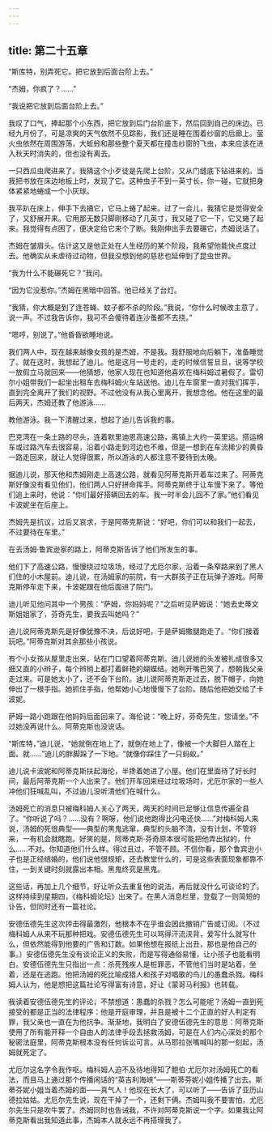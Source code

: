 ```yaml
---
---
---
```

title: 第二十五章
---




“斯库特，别弄死它。把它放到后面台阶上去。”

“杰姆，你疯了？……”

“我说把它放到后面台阶上去。”

我叹了口气，捧起那个小东西，把它放到后门台阶底下，然后回到自己的床边。已经九月份了，可是凉爽的天气依然不见踪影，我们还是睡在围着纱窗的后廊上。萤火虫依然在周围游荡，大蚯蚓和那些整个夏天都在撞击纱窗的飞虫，本来应该在进入秋天时消失的，但也没有离去。

一只西瓜虫爬进来了。我猜这个小歹徒是先爬上台阶，又从门缝底下钻进来的。当我把书放在床边地板上时，发现了它。这种虫子不到一英寸长，你一碰，它就把身体紧紧地蜷成一个小灰球。

我平趴在床上，伸手下去捅它，它马上蜷了起来。过了一会儿，我猜它是觉得安全了，又舒展开来。它用那无数只脚刚移动了几英寸，我又碰了它一下，它又蜷了起来。我觉得有点困了，便决定给它来个了断。我刚伸出手去要碾它，杰姆说话了。

杰姆在皱眉头。估计这又是他正处在人生经历的某个阶段，我希望他能快点度过去。他确实从未虐待过动物，但我没想到他的慈悲也延伸到了昆虫世界。

“我为什么不能碾死它？”我问。

“因为它没惹你。”杰姆在黑暗中回答。他已经关了台灯。

“我猜，你大概是到了连苍蝇、蚊子都不杀的阶段。”我说，“你什么时候改主意了，说一声。不过我告诉你，我可不会傻待着连沙蚤都不去挠。”

“嗯哼，别说了。”他昏昏欲睡地说。

我们两人中，现在越来越像女孩的是杰姆，不是我。我舒服地向后躺下，准备睡觉了。就在这时，我想起了迪儿。他是这月一号走的，走的时候信誓旦旦，说等学校一放假立马就回来——他猜想，他家人现在也知道他喜欢在梅科姆过暑假了。雷切尔小姐带我们一起坐出租车去梅科姆火车站送他。迪儿在车窗里一直对我们挥手，直到完全离开了我们的视野。不过他没有从我心里离开，我想念他。他在这里的最后两天，杰姆还教了他游泳……

教他游泳。我一下清醒过来，想起了迪儿告诉我的事。

巴克湾在一条土路的尽头，连着默里迪恩高速公路，离镇上大约一英里远。搭运棉车或过路汽车去很容易，沿着小路走到河边也不难，但是一想到在车流稀少的黄昏一路走回来，就让人觉得很累，所以游泳的人都注意不要待到太晚。

据迪儿说，那天他和杰姆刚走上高速公路，就看见阿蒂克斯开着车过来了。阿蒂克斯好像没有看见他们，他们两人只好拼命挥手。阿蒂克斯终于让车慢下来了。等他们追上来时，他说：“你们最好搭辆回去的车。我一时半会儿回不了家。”他们看见卡波妮坐在后座上。

杰姆先是抗议，过后又哀求，于是阿蒂克斯说：“好吧，你们可以和我们一起去，不过要待在车里。”

在去汤姆·鲁宾逊家的路上，阿蒂克斯告诉了他们所发生的事。

他们下了高速公路，慢慢绕过垃圾场，经过了尤厄尔家，沿着一条窄路来到了黑人们住的小木屋前。迪儿说，在汤姆家的前院，有一大群孩子正在玩弹子游戏。阿蒂克斯停车走下来，卡波妮跟在他后面进了院门。

迪儿听见他问其中一个男孩：“萨姆，你妈妈呢？”之后听见萨姆说：“她去史蒂文斯姐姐家了，芬奇先生，要我去叫她吗？”

迪儿说阿蒂克斯先是好像犹豫不决，后说好吧，于是萨姆撒腿跑走了。“你们接着玩吧。”阿蒂克斯对其余那些小孩说。

有个小女孩从屋里走出来，站在门口望着阿蒂克斯。迪儿说她的头发被扎成很多又细又直的小辫子，每个辫梢上都打着鲜艳的蝴蝶结。她咧开嘴巴笑了，想朝我父亲走过来。可是她太小了，还不会下台阶。迪儿说阿蒂克斯走过去，脱下帽子，向她伸出了一根手指。她抓住手指，他帮她小心地慢慢下了台阶。随后他把她交给了卡波妮。

萨姆一路小跑跟在他妈妈后面回来了。海伦说：“晚上好，芬奇先生，您请坐。”不过她没再说什么。阿蒂克斯也没说话。

“斯库特，”迪儿说，“她就倒在地上了，就倒在地上了，像被一个大脚巨人踏在上面。就……”迪儿的胖脚跺了一下地。“就像你踩住了一只蚂蚁。”

迪儿说卡波妮和阿蒂克斯扶起海伦，半搀着她进了小屋。他们在里面待了好长时间，最后阿蒂克斯一个人出来了。他们开车回来经过垃圾场时，尤厄尔家的一些人冲他们狂喊乱叫，不过迪儿没听清他们在喊什么。

汤姆死亡的消息只被梅科姆人关心了两天，两天的时间已足够让信息传遍全县了。“你听说了吗？……没有？啊呀，他们说他跑得比闪电还快……”对梅科姆人来说，汤姆的死很典型——典型的黑鬼逃窜，典型的头脑不清，没有计划，不管将来，一有机会就瞎跑。好笑的是，阿蒂克斯·芬奇原本很可能把他弄出狱的，什么……不对。你知道他们什么样。得过且过，不管不顾。不信你看，那个鲁宾逊小子也是正经结婚的，他们说他很规矩，还去教堂什么的，可是这些表面现象都靠不住，一到关键时刻就露出本相。黑鬼终究是黑鬼。

这些话，再加上几个细节，好让听众去重复他的说法，再后就没什么可谈论的了。这样持续到星期四，《梅科姆论坛》出来了。在黑人消息栏里，登载了一则简短的讣告，但同时还有一篇社论。

安德伍德先生这次抨击得最激烈，他根本不在乎谁会因此撤销广告或订阅。（不过梅科姆人从来不玩那种把戏。安德伍德先生可以骂得汗流浃背，爱写什么就写什么，但依然能得到他要的广告和订数。如果他想在报纸上出丑，那也是他自己的事。）安德伍德先生没有谈论正义的失败，而是写得通俗易懂，让小孩子也能看明白。安德伍德先生只指出一点：杀死残疾人是桩罪恶，不管他们当时是站着，坐着，还是在逃跑。他把汤姆的死比喻成猎人和孩子对唱歌的鸟儿的愚蠢杀戮。梅科姆人认为，他是想把这篇社论写得富有诗意，好让《蒙哥马利报》也转载。

我读着安德伍德先生的评论，不禁想道：愚蠢的杀戮？怎么可能呢？汤姆一直到死接受的都是正当的法律程序：他是开庭审理，并且是被十二个正直的好人判定有罪，我父亲也一直在为他抗争。渐渐地，我明白了安德伍德先生的意思：阿蒂克斯使用了所有能开释一个自由人的法律手段去拯救汤姆，可是在人们内心深处的那个秘密法庭里，阿蒂克斯根本没有任何诉讼可言。从马耶拉张嘴喊叫的那一刻起，汤姆就死定了。

尤厄尔这名字令我作呕。梅科姆人迫不及待地得知了鲍伯·尤厄尔对汤姆死亡的看法，而且马上通过那个传播闲话的“英吉利海峡”——斯蒂芬妮小姐传播了出去。斯蒂芬妮小姐当着杰姆的面——真气人！他现在长大了，可以听了——告诉了亚历山德拉姑姑。尤厄尔先生说，现在干掉了一个，还剩下俩。杰姆叫我不要害怕，尤厄尔先生只是吹牛罢了。杰姆同时也告诫我，不许对阿蒂克斯说一个字。如果我让阿蒂克斯看出我知道此事，杰姆本人就永远不再搭理我了。